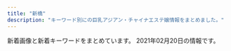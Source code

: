 ```yaml
---
title: "新橋"
description: "キーワード別にの巨乳アジアン・チャイナエステ嬢情報をまとめました。"
---
```


新着画像と新着キーワードをまとめています。
2021年02月20日の情報です。

<DmmAffiliateIns />
<KeywordTable
  shops={
    [
    {
        "img_links": [
            "http://kokoro-spa.info/img/ttl_news.png",
            "http://kokoro-spa.info/img/pickup.jpg",
            "http://kokoro-spa.info/img/qrcode.png",
            "http://kokoro-spa.info/img/shop/kanban.jpg",
            "http://kokoro-spa.info/img/slider/2.jpg",
            "http://kokoro-spa.info/img/shop/no-pic.jpg",
            "http://kokoro-spa.info/img/ttl_info.png"
        ],
        "keywords": {},
        "name": "\u672a\u6765",
        "url": "http://kokoro-spa.info/",
        "station": "JR\u65b0\u6a4b\u99c5\u70cf\u68ee\u53e3"
    },
    {
        "url": "http://romantic-est.com/",
        "img_links": [
            "http://romantic-est.com/images/sw_home.png",
            "http://romantic-est.com/images/con03.jpg",
            "http://romantic-est.com/images/sys02.jpg",
            "http://romantic-est.com/images/sw_tel.png",
            "http://romantic-est.com/images/sys01.jpg",
            "http://romantic-est.com/images/cg011.jpg",
            "http://romantic-est.com/images/cg041.jpg",
            "http://romantic-est.com/images/cg03.jpg",
            "http://romantic-est.com/images/req_03.jpg",
            "http://romantic-est.com/images/mainvisual_01_s.jpg",
            "http://romantic-est.com/images/head_interior.jpg",
            "http://romantic-est.com/images/cg04.jpg",
            "http://romantic-est.com/images/cg031.jpg",
            "http://romantic-est.com/images/mainvisual_02.jpg",
            "http://romantic-est.com/images/con02.jpg",
            "http://romantic-est.com/images/icon_new.png",
            "http://romantic-est.com/images/head_therapist.jpg",
            "http://romantic-est.com/images/cg05.jpg",
            "http://romantic-est.com/images/cg02.jpg",
            "http://romantic-est.com/images/cg01.jpg",
            "http://romantic-est.com/images/trigger.jpg",
            "http://romantic-est.com/images/con01.jpg",
            "http://romantic-est.com/images/cg06.jpg",
            "http://romantic-est.com/images/cg032.jpg",
            "http://romantic-est.com/images/mainvisual_01.jpg",
            "http://romantic-est.com/images/sys03.jpg",
            "http://romantic-est.com/images/mainvisual_02_s.jpg",
            "http://romantic-est.com/images/cg021.jpg"
        ],
        "keywords": {},
        "name": "\u30a2\u30ea\u30b9 Aroma \u65b0\u6a4b\u5e97",
        "station": "JR\u65b0\u6a4b\u99c5\u70cf\u68ee\u53e3"
    },
    {
        "name": "Oriental Spa",
        "station": "JR\u6d5c\u677e\u753a\u99c5\u5317\u53e3",
        "url": "https://hamamatsucho-mensesthe.com/",
        "keywords": {
            "D": 5,
            "C": 1,
            "E": 1,
            "F": 4
        },
        "img_links": [
            "https://hamamatsucho-mensesthe.com/staff/yuyu-s1.jpg",
            "https://hamamatsucho-mensesthe.com/images/footer-l.png",
            "https://hamamatsucho-mensesthe.com/staff/arisa-l1.jpg",
            "https://hamamatsucho-mensesthe.com/staff/nana-l1.jpg",
            "https://hamamatsucho-mensesthe.com/button/sche.png",
            "https://hamamatsucho-mensesthe.com/staff2/wp-content/uploads/2020/01/ai01.png",
            "https://hamamatsucho-mensesthe.com/2017/10/08/ruru-s1.jpg",
            "https://hamamatsucho-mensesthe.com/staff2/wp-content/uploads/2019/12/nanami02-2.png",
            "https://hamamatsucho-mensesthe.com/miyuki01.png",
            "https://hamamatsucho-mensesthe.com/staff2/wp-content/uploads/2019/12/yuki22-1.png",
            "https://hamamatsucho-mensesthe.com/room/esthe3.jpg",
            "https://hamamatsucho-mensesthe.com/icon/twitter.png",
            "https://hamamatsucho-mensesthe.com/button/home.png",
            "https://hamamatsucho-mensesthe.com/images/flower.png",
            "https://hamamatsucho-mensesthe.com/staff2/wp-content/uploads/2020/02/yaya02.png",
            "https://hamamatsucho-mensesthe.com/staff/koko-l1.jpg",
            "https://hamamatsucho-mensesthe.com/2018/12/21/yuyu-s1.jpg",
            "https://hamamatsucho-mensesthe.com/menu/sche.png",
            "https://hamamatsucho-mensesthe.com/kumi2.jpg",
            "https://hamamatsucho-mensesthe.com/2018/11/23/arisa-s1.jpg",
            "https://hamamatsucho-mensesthe.com/staff/yoko-l1.jpg",
            "https://hamamatsucho-mensesthe.com/staff/koko-s1.jpg",
            "https://hamamatsucho-mensesthe.com/images/clear.png",
            "https://hamamatsucho-mensesthe.com/menu/friend.png",
            "https://hamamatsucho-mensesthe.com/staff/arisa-s1.jpg",
            "https://hamamatsucho-mensesthe.com/kumi1.jpg",
            "https://hamamatsucho-mensesthe.com/staff2/wp-content/uploads/2019/12/haru-1.png",
            "https://hamamatsucho-mensesthe.com/staff2/wp-content/uploads/2019/12/nana2-1.png",
            "https://hamamatsucho-mensesthe.com/staff/yoko-s1.jpg",
            "https://hamamatsucho-mensesthe.com/2018/06/08/hana-s2.jpg",
            "https://hamamatsucho-mensesthe.com/room/3.jpg",
            "https://hamamatsucho-mensesthe.com/2018/06/12/yoko-s1.jpg",
            "https://hamamatsucho-mensesthe.com/staff2/wp-content/uploads/2021/01/maki05.png",
            "https://hamamatsucho-mensesthe.com/images/main-sp.jpg",
            "https://hamamatsucho-mensesthe.com/staff2/wp-content/uploads/2020/11/siruet.png",
            "https://hamamatsucho-mensesthe.com/2018/03/02/anna-s1.jpg",
            "https://hamamatsucho-mensesthe.com/icon/google_plus.png",
            "https://hamamatsucho-mensesthe.com/images/footer-r.png",
            "https://hamamatsucho-mensesthe.com/room/4.jpg",
            "https://hamamatsucho-mensesthe.com/room/esthe2.jpg",
            "https://hamamatsucho-mensesthe.com/icon/line.png",
            "https://hamamatsucho-mensesthe.com/button/staff.png",
            "https://hamamatsucho-mensesthe.com/staff/yuyu-l1.jpg",
            "https://hamamatsucho-mensesthe.com/images/main1.jpg",
            "https://hamamatsucho-mensesthe.com/menu/info.png",
            "https://hamamatsucho-mensesthe.com/staff2/wp-content/uploads/2020/11/yuyu03.png",
            "https://hamamatsucho-mensesthe.com/room/esthe1.jpg",
            "https://hamamatsucho-mensesthe.com/2018/12/21/koko-s1.jpg",
            "https://hamamatsucho-mensesthe.com/images/header3.png",
            "https://hamamatsucho-mensesthe.com/room/2.jpg",
            "https://hamamatsucho-mensesthe.com/icon/facebook.png",
            "https://hamamatsucho-mensesthe.com/menu/gallery.png",
            "https://hamamatsucho-mensesthe.com/staff/nana-s1.jpg",
            "https://hamamatsucho-mensesthe.com/room/1.jpg",
            "https://hamamatsucho-mensesthe.com/staff2/wp-content/uploads/2020/11/momo02.png",
            "https://hamamatsucho-mensesthe.com/menu/home.png"
        ]
    },
    {
        "keywords": {},
        "url": "http://heal-arm.com/",
        "name": "\u862d \u990a\u8eab\u9928",
        "station": "JR\u65b0\u6a4b\u99c5\u65e5\u6bd4\u8c37\u53e3",
        "img_links": [
            "http://heal-arm.com/media/sites/6/2021/01/5569E868-7ACE-4BF2-9F7C-D9B6DD8BCB4A.jpeg",
            "http://heal-arm.com/media/sites/6/2021/01/5569E868-7ACE-4BF2-9F7C-D9B6DD8BCB4A-225x300.jpeg",
            "http://heal-arm.com/media/sites/6/2020/12/1.jpg",
            "http://heal-arm.com/media/sites/6/2020/05/1-1.jpg",
            "http://heal-arm.com/media/sites/6/2020/05/2.jpg",
            "http://heal-arm.com/media/sites/6/2020/05/favicon.png",
            "http://heal-arm.com/media/sites/6/2020/05/2-1.jpg",
            "http://heal-arm.com/media/sites/6/2020/05/4.jpg",
            "http://heal-arm.com/media/sites/6/elementor/thumbs/favicon-p04pr4k6jngsiakzwccm2bkknysbm22i953lrof2dk.png",
            "http://heal-arm.com/media/sites/6/2020/05/3.jpg",
            "http://heal-arm.com/media/sites/6/2020/05/3-1.jpg",
            "http://heal-arm.com/media/sites/6/2020/05/1.jpg"
        ]
    },
    {
        "name": "Aroma Coco8",
        "img_links": [
            "https://aroma-queen.work/images/st/st_bibi_1.jpg",
            "https://aroma-queen.work/images/st/st_jerry.jpg",
            "https://aroma-queen.work/images/st/st_rei_2.jpg",
            "https://aroma-queen.work/images/st/st_20.jpg",
            "https://aroma-queen.work/images/st/st_gei.jpg",
            "https://aroma-queen.work/images/st/st_jasmine_1.jpg",
            "https://aroma-queen.work/images/st/st_14_1.jpg",
            "https://aroma-queen.work/images/st/st_koko.jpg",
            "https://aroma-queen.work/images/st/st_joy.jpg",
            "https://aroma-queen.work/images/st/st_lucy_3.jpg",
            "https://aroma-queen.work/images/st/st_four1.jpg",
            "https://aroma-queen.work/images/st/st_10_2.jpg",
            "https://aroma-queen.work/images/st/st_18.jpg",
            "https://aroma-queen.work/images/st/st_pink_2.jpg",
            "https://aroma-queen.work/images/st/st_huxa.jpg",
            "https://aroma-queen.work/images/st/st_10_1.jpg",
            "https://aroma-queen.work/images/st/st_aigo.jpg",
            "https://aroma-queen.work/images/st/st_coco_2.jpg",
            "https://aroma-queen.work/images/st/st_5_1.jpg",
            "https://aroma-queen.work/images/st/st_cindy.jpg",
            "https://aroma-queen.work/images/st/st_risa_1.jpg",
            "https://aroma-queen.work/images/st/st_min_2.jpg",
            "https://aroma-queen.work/images/st/st_nuna.jpg",
            "https://aroma-queen.work/images/st/st_ai_2.jpg",
            "https://aroma-queen.work/images/st/st_chiba_2.jpg",
            "https://aroma-queen.work/images/st/st_aya.jpg",
            "https://aroma-queen.work/images/st/st_bibi.jpg",
            "https://aroma-queen.work/images/st/st_dan_2.jpg",
            "https://aroma-queen.work/images/st/st_cake_1.jpg",
            "https://aroma-queen.work/images/st/st_koko_1.jpg",
            "https://aroma-queen.work/images/st/st_mirror_3.jpg",
            "https://aroma-queen.work/images/st/st_get_1.jpg",
            "https://aroma-queen.work/images/st/st_emi_2.jpg",
            "https://aroma-queen.work/images/st/st_chiba_4.jpg",
            "https://aroma-queen.work/images/st/st_honey_1.jpg",
            "https://aroma-queen.work/images/st/st_emi_1.jpg",
            "https://aroma-queen.work/images/st/st_yuri.jpg",
            "https://aroma-queen.work/images/st/st_nuna3.jpg",
            "https://aroma-queen.work/images/top2.png",
            "https://aroma-queen.work/images/st/st_13.jpg",
            "https://aroma-queen.work/images/st/st_nina_3.jpg",
            "https://aroma-queen.work/images/st/st_17.jpg",
            "https://aroma-queen.work/images/st/st_sofea_2.jpg",
            "https://aroma-queen.work/images/st/st_nan.jpg",
            "https://aroma-queen.work/images/top_campaign_spring.jpg",
            "https://aroma-queen.work/images/st/st_kaori_1.jpg",
            "https://aroma-queen.work/images/st/st_sayuri_1.jpg",
            "https://aroma-queen.work/images/st/st_aiko_1.jpg",
            "https://aroma-queen.work/images/st/st_chiba_1.jpg",
            "https://aroma-queen.work/images/st/st_nana_1.jpg",
            "https://aroma-queen.work/images/st/st_jj_1.jpg",
            "https://aroma-queen.work/images/st/st_dan_1.jpg",
            "https://aroma-queen.work/images/st/st_sayuri_3.jpg",
            "https://aroma-queen.work/images/st/st_kou2.jpg",
            "https://aroma-queen.work/images/st/st_ai1.jpg",
            "https://aroma-queen.work/images/st/st_mimi_1.jpg",
            "https://aroma-queen.work/images/st/st_hana_1.jpg",
            "https://aroma-queen.work/images/st/st_rei_3.jpg",
            "https://aroma-queen.work/images/st/st_risa_2.jpg",
            "https://aroma-queen.work/images/st/st_5_3.jpg",
            "https://aroma-queen.work/images/top_campaign_dec.jpg",
            "https://aroma-queen.work/images/st/st_5_2.jpg",
            "https://aroma-queen.work/images/st/st_saya_0.jpg",
            "https://aroma-queen.work/images/st/st_hana_2.jpg",
            "https://aroma-queen.work/images/st/st_16_1.jpg",
            "https://aroma-queen.work/images/st/st_ryuu_2.jpg",
            "https://aroma-queen.work/images/st/st_25.jpg",
            "https://aroma-queen.work/images/st/st_hara.jpg",
            "https://aroma-queen.work/images/st/st_mayumi_1.jpg",
            "https://aroma-queen.work/images/st/st_joy_3.jpg",
            "https://aroma-queen.work/images/st/st_ai_1.jpg",
            "https://aroma-queen.work/images/st/st_hara3.jpg",
            "https://aroma-queen.work/images/st/st_emi.jpg",
            "https://aroma-queen.work/images/st/st_mayumi_2.jpg",
            "https://aroma-queen.work/images/st/st_ami_2.jpg",
            "https://aroma-queen.work/images/st/st_kou1.jpg",
            "https://aroma-queen.work/images/st/st_jenny.jpg",
            "https://aroma-queen.work/images/st/st_kiki_1.jpg",
            "https://aroma-queen.work/images/st/st_get_3.jpg",
            "https://aroma-queen.work/images/st/st_ou_1.jpg",
            "https://aroma-queen.work/images/st/st_saya_1.jpg",
            "https://aroma-queen.work/images/st/st_shizuka_1.jpg",
            "https://aroma-queen.work/images/st/st_22.jpg",
            "https://aroma-queen.work/images/st/st_rinda_2.jpg",
            "https://aroma-queen.work/images/st/st_yuri_3.jpg",
            "https://aroma-queen.work/images/st/st_nami_1.jpg",
            "https://aroma-queen.work/images/st/st_pink_1.jpg",
            "https://aroma-queen.work/images/st/st_ou_3.jpg",
            "https://aroma-queen.work/images/st/st_angel_3.jpg",
            "https://aroma-queen.work/images/st/st_anan.jpg",
            "https://aroma-queen.work/images/st/st_17_2.jpg",
            "https://aroma-queen.work/images/st/st_20_1.jpg",
            "https://aroma-queen.work/images/st/st_.jpg",
            "https://aroma-queen.work/images/st/st_mai_1.jpg",
            "https://aroma-queen.work/images/st/st_pink_3.jpg",
            "https://aroma-queen.work/images/st/st_pink_4.jpg",
            "https://aroma-queen.work/images/st/st_eri.jpg",
            "https://aroma-queen.work/images/st/st_aya_1.jpg",
            "https://aroma-queen.work/images/st/st_21.jpg",
            "https://aroma-queen.work/images/st/st_yuri_2.jpg",
            "https://aroma-queen.work/images/st/st_rinda_6.jpg",
            "https://aroma-queen.work/images/st/st_aiko_2.jpg",
            "https://aroma-queen.work/images/st/st_min_4.jpg",
            "https://aroma-queen.work/images/st/st_7_1.jpg",
            "https://aroma-queen.work/images/st/st_bibi_2.jpg",
            "https://aroma-queen.work/images/top.png",
            "https://aroma-queen.work/images/st/st_joy_1.jpg",
            "https://aroma-queen.work/images/st/st_coco_1.jpg",
            "https://aroma-queen.work/images/st/st_rena_2.jpg",
            "https://aroma-queen.work/images/week_campaign.jpg",
            "https://aroma-queen.work/images/st/st_kaori_2.jpg",
            "https://aroma-queen.work/images/st/st_angel_2.jpg",
            "https://aroma-queen.work/images/st/st_mirror_2.jpg",
            "https://aroma-queen.work/images/st/st_17_1.jpg",
            "https://aroma-queen.work/images/st/st_rinda_1.jpg",
            "https://aroma-queen.work/images/st/st_rei.jpg",
            "https://aroma-queen.work/images/st/st_minto_1.jpg",
            "https://aroma-queen.work/images/st/st_ai.jpg",
            "https://aroma-queen.work/images/st/st_yuri_4.jpg",
            "https://aroma-queen.work/images/st/st_sakura_1.jpg",
            "https://aroma-queen.work/images/st/st_maya_1.jpg",
            "https://aroma-queen.work/images/st/st_yuyu.jpg",
            "https://aroma-queen.work/images/st/st_rei_1.jpg",
            "https://aroma-queen.work/images/st/st_sasa_3.jpg",
            "https://aroma-queen.work/images/st/st_kei.jpg",
            "https://aroma-queen.work/images/st/st_sayuri_2.jpg",
            "https://aroma-queen.work/images/st/st_nori.jpg",
            "https://aroma-queen.work/images/st/st_kiki2.jpg",
            "https://aroma-queen.work/images/st/st_koy_2.jpg",
            "https://aroma-queen.work/images/st/st_party_2.jpg",
            "https://aroma-queen.work/images/st/st_joy_2.jpg",
            "https://aroma-queen.work/images/st/st_19.jpg"
        ],
        "station": "JR\u65b0\u6a4b\u99c5\u70cf\u68ee\u53e3",
        "keywords": {
            "E": 7,
            "F": 1,
            "\u4e73": 2,
            "D": 8,
            "G": 1,
            "\u80f8": 2,
            "\u30bb\u30af\u30b7\u30fc": 1
        },
        "url": "https://aroma-queen.work/"
    },
    {
        "name": "Tami",
        "station": "JR\u7530\u753a\u99c5\u4e09\u7530\u53e3",
        "url": "http://body-heal.net/",
        "img_links": [
            "http://body-heal.net/images/access/04.jpg",
            "http://body-heal.net/uploadfiles/images/campaignBodyHealNet.jpg",
            "http://body-heal.net/images/store/04.jpg",
            "http://body-heal.net/images/access/01.jpg",
            "http://body-heal.net/staffPhoto/b20180926231950.jpg",
            "http://body-heal.net/images/store/06.jpg",
            "http://body-heal.net/images/show.jpg",
            "http://body-heal.net/staffPhoto/b20180721035111.jpg",
            "http://body-heal.net/images/access/05.jpg",
            "http://body-heal.net/images/access/03.jpg",
            "http://body-heal.net/images/store/05.jpg",
            "http://body-heal.net/images/store/01.jpg",
            "http://body-heal.net/staffPhoto/b20190218130854.jpg",
            "http://body-heal.net/js/sliderLine/slide_prev.png",
            "http://body-heal.net/staffPhoto/b20190117105438.jpg",
            "http://body-heal.net/staffPhoto/b20190608220420.jpg",
            "http://body-heal.net/staffPhoto/b20190120201033.jpg",
            "http://body-heal.net/js/sliderLine/slide_next.png",
            "http://body-heal.net/images/access/02.jpg",
            "http://body-heal.net/staffPhoto/b20190608222039.jpg"
        ],
        "keywords": {
            "88": 10,
            "84": 4,
            "85": 4,
            "87": 6,
            "E": 6
        }
    },
    {
        "station": "JR\u6d5c\u677e\u753a\u99c5\u5317\u53e3",
        "name": "SERA",
        "url": "https://hamamatsucho-mensesthe.net/",
        "img_links": [
            "https://hamamatsucho-mensesthe.net/icon/line.png",
            "https://hamamatsucho-mensesthe.net/link/mens-esthe.png",
            "https://hamamatsucho-mensesthe.net/wp/images/mensesthe.jpg",
            "https://hamamatsucho-mensesthe.net/staff/top/mitsuki-s1.jpg",
            "https://hamamatsucho-mensesthe.net/wp/wp-content/uploads/2020/09/rin.jpg",
            "https://hamamatsucho-mensesthe.net/wp/images/clear.png",
            "https://hamamatsucho-mensesthe.net/wp/icon/google_plus.png",
            "https://hamamatsucho-mensesthe.net/wp/icon/twitter.png",
            "https://hamamatsucho-mensesthe.net/staff/top/ayaka-s1.jpg",
            "https://hamamatsucho-mensesthe.net/wp/wp-content/uploads/2021/01/yuna.jpg",
            "https://hamamatsucho-mensesthe.net/icon/google_plus.png",
            "https://hamamatsucho-mensesthe.net/wp/wp-content/uploads/2020/08/ayaka.jpg",
            "https://hamamatsucho-mensesthe.net/room/room-l6.jpg",
            "https://hamamatsucho-mensesthe.net/wp/wp-content/uploads/2020/10/aki-150x150.jpg",
            "https://hamamatsucho-mensesthe.net/staff/top/yuna-s1.jpg",
            "https://hamamatsucho-mensesthe.net/wp/wp-content/uploads/2019/05/rin-150x150.jpg",
            "https://hamamatsucho-mensesthe.net/wp/images/top1.jpg",
            "https://hamamatsucho-mensesthe.net/icon/facebook.png",
            "https://hamamatsucho-mensesthe.net/images/clear.png",
            "https://hamamatsucho-mensesthe.net/room/room-l1.jpg",
            "https://hamamatsucho-mensesthe.net/room/room-l5.jpg",
            "https://hamamatsucho-mensesthe.net/wp/wp-content/uploads/2020/01/nao.jpg",
            "https://hamamatsucho-mensesthe.net/wp/wp-content/uploads/2019/07/587590BB-96D0-4887-BE26-3B1413FF7283-150x150.jpeg",
            "https://hamamatsucho-mensesthe.net/wp/images/top2.jpg",
            "https://hamamatsucho-mensesthe.net/images/footer-r.png",
            "https://hamamatsucho-mensesthe.net/images/footer-l.png",
            "https://hamamatsucho-mensesthe.net/staff/top/aki-s1.jpg",
            "https://hamamatsucho-mensesthe.net/room/room-l2.jpg",
            "https://hamamatsucho-mensesthe.net/staff/top/nao-s1.jpg",
            "https://hamamatsucho-mensesthe.net/wp/icon/line.png",
            "https://hamamatsucho-mensesthe.net/wp/wp-content/uploads/2020/01/misaki-l2.jpg",
            "https://hamamatsucho-mensesthe.net/wp/icon/facebook.png",
            "https://hamamatsucho-mensesthe.net/images/flower.png",
            "https://hamamatsucho-mensesthe.net/room/room-l3.jpg",
            "https://hamamatsucho-mensesthe.net/staff/top/rin-s1.jpg",
            "https://hamamatsucho-mensesthe.net/wp/wp-content/uploads/2020/02/stand-by.jpg",
            "https://hamamatsucho-mensesthe.net/wp/wp-content/uploads/2020/01/emi-l1.jpg",
            "https://hamamatsucho-mensesthe.net/staff/top/miyu-s1.jpg",
            "https://hamamatsucho-mensesthe.net/room/room-l4.jpg",
            "https://hamamatsucho-mensesthe.net/icon/twitter.png",
            "https://hamamatsucho-mensesthe.net/staff/top/emi-s1.jpg",
            "https://hamamatsucho-mensesthe.net/wp/wp-content/uploads/2020/11/urara.jpg",
            "https://hamamatsucho-mensesthe.net/wp/wp-content/uploads/2020/02/1714CAA8-3D57-4009-AB72-F5A8E6B60310.jpeg",
            "https://hamamatsucho-mensesthe.net/wp/wp-content/uploads/2019/07/0677E994-1DBF-4E0E-AB70-7CA5C034B140-150x150.jpeg",
            "https://hamamatsucho-mensesthe.net/wp/images/top3.jpg",
            "https://hamamatsucho-mensesthe.net/wp/wp-content/uploads/2019/10/eri-150x150.jpg",
            "https://hamamatsucho-mensesthe.net/wp/wp-content/uploads/2020/01/mitsuki.jpg"
        ],
        "keywords": {
            "D": 20,
            "E": 8,
            "C": 8
        }
    },
    {
        "url": "http://www.k-harunoie.info/",
        "station": "JR\u7530\u753a\u99c5\u6771\u53e3",
        "name": "\u6625\u306e\u5bb6",
        "keywords": {},
        "img_links": [
            "http://www.k-harunoie.info/imge/service2.jpg",
            "http://www.k-harunoie.info/imge/staff_t.jpg",
            "http://www.k-harunoie.info/imge/sys.png",
            "http://www.k-harunoie.info/imge/p-1.jpg",
            "http://www.k-harunoie.info/imge/p-4.jpg",
            "http://www.k-harunoie.info/imge/interior_t.jpg",
            "http://www.k-harunoie.info/imge/service3.jpg",
            "http://www.k-harunoie.info/imge/s0.png",
            "http://www.k-harunoie.info/imge/tel.png",
            "http://www.k-harunoie.info/imge/service1.jpg",
            "http://www.k-harunoie.info/imge/botton.jpg",
            "http://www.k-harunoie.info/imge/int2.png",
            "http://www.k-harunoie.info/imge/p-5.jpg",
            "http://www.k-harunoie.info/imge/p-2.jpg",
            "http://www.k-harunoie.info/imge/s1.png",
            "http://www.k-harunoie.info/imge/ta.png"
        ]
    },
    {
        "img_links": [
            "https://hamamatsucho-esthe.work/room/3-l.jpg",
            "https://hamamatsucho-esthe.work/images/flower.png",
            "https://hamamatsucho-esthe.work/2019/01/14/emi-s1.jpg",
            "https://hamamatsucho-esthe.work/staff/sora-s1.jpg",
            "https://hamamatsucho-esthe.work/room/4-s.jpg",
            "https://hamamatsucho-esthe.work/room/1-s.jpg",
            "https://hamamatsucho-esthe.work/2019/05/25/koko-s1.jpg",
            "https://hamamatsucho-esthe.work/2018/12/26/sayaka-s1.jpg",
            "https://hamamatsucho-esthe.work/2020/07/30/maki-s1.jpg",
            "https://hamamatsucho-esthe.work/room/2-s.jpg",
            "https://hamamatsucho-esthe.work/room/3-s.jpg",
            "https://hamamatsucho-esthe.work/2018/09/10/misa-s1.jpg",
            "https://hamamatsucho-esthe.work/images/main-sp.jpg",
            "https://hamamatsucho-esthe.work/2019/06/14/riri-s1.jpg",
            "https://hamamatsucho-esthe.work/staff/riko-s1.jpg",
            "https://hamamatsucho-esthe.work/staff/momo-l1.jpg",
            "https://hamamatsucho-esthe.work/room/esthe1.jpg",
            "https://hamamatsucho-esthe.work/room/2-l.jpg",
            "https://hamamatsucho-esthe.work/icon/facebook.png",
            "https://hamamatsucho-esthe.work/room/4-l.jpg",
            "https://hamamatsucho-esthe.work/images/qrcode.png",
            "https://hamamatsucho-esthe.work/room/esthe2.jpg",
            "https://hamamatsucho-esthe.work/2019/05/25/riko-s1.jpg",
            "https://hamamatsucho-esthe.work/icon/twitter.png",
            "https://hamamatsucho-esthe.work/room/esthe3.jpg",
            "https://hamamatsucho-esthe.work/menu/friend.png",
            "https://hamamatsucho-esthe.work/staff/yuki-l1.jpg",
            "https://hamamatsucho-esthe.work/staff/nanami-s1.jpg",
            "https://hamamatsucho-esthe.work/images/main1.jpg",
            "https://hamamatsucho-esthe.work/staff/nanami-l1.jpg",
            "https://hamamatsucho-esthe.work/menu/home.png",
            "https://hamamatsucho-esthe.work/staff/momo-s1.jpg",
            "https://hamamatsucho-esthe.work/images/footer-r.png",
            "https://hamamatsucho-esthe.work/2019/11/05/nanami-s1.jpg",
            "https://hamamatsucho-esthe.work/staff/maki-l1.jpg",
            "https://hamamatsucho-esthe.work/staff/maki-s1.jpg",
            "https://hamamatsucho-esthe.work/staff/sora-l1.jpg",
            "https://hamamatsucho-esthe.work/images/clear.png",
            "https://hamamatsucho-esthe.work/icon/google_plus.png",
            "https://hamamatsucho-esthe.work/room/1-l.jpg",
            "https://hamamatsucho-esthe.work/menu/blog.png",
            "https://hamamatsucho-esthe.work/2018/09/10/sora-s1.jpg",
            "https://hamamatsucho-esthe.work/button/blog.png",
            "https://hamamatsucho-esthe.work/staff/yuki-s1.jpg",
            "https://hamamatsucho-esthe.work/button/home.png",
            "https://hamamatsucho-esthe.work/2018/11/09/kana-s1.jpg",
            "https://hamamatsucho-esthe.work/images/footer-l.png",
            "https://hamamatsucho-esthe.work/2020/01/05/yuki-s1.jpg",
            "https://hamamatsucho-esthe.work/menu/info.png",
            "https://hamamatsucho-esthe.work/2020/11/06/momo-s1.jpg",
            "https://hamamatsucho-esthe.work/button/staff.png",
            "https://hamamatsucho-esthe.work/icon/line.png",
            "https://hamamatsucho-esthe.work/menu/gallery.png"
        ],
        "url": "https://hamamatsucho-esthe.work/",
        "keywords": {
            "E": 5,
            "F": 10,
            "C": 10
        },
        "station": "JR\u6d5c\u677e\u753a\u99c5\u5317\u53e3",
        "name": "Artemis"
    },
    {
        "name": "\u6c34\u7121\u6708\uff5e\u307f\u306a\u3065\u304d\uff5e",
        "keywords": {
            "85": 4,
            "86": 4,
            "87": 4,
            "83": 4,
            "90": 4
        },
        "img_links": [
            "https://minazuki-tokyo.com/wp-content/uploads/2021/02/t03.png",
            "https://minazuki-tokyo.com/wp-content/uploads/2021/02/t02.png",
            "https://minazuki-tokyo.com/wp-content/uploads/2021/02/cam.png",
            "https://minazuki-tokyo.com/wp-content/uploads/2020/11/photo01.png",
            "https://minazuki-tokyo.com/wp-content/uploads/2021/02/t08.png",
            "https://minazuki-tokyo.com/wp-content/uploads/2021/02/yuyu2.jpg",
            "https://minazuki-tokyo.com/wp-content/uploads/2021/02/yumi.png",
            "https://minazuki-tokyo.com/wp-content/uploads/2021/02/sm01.png",
            "https://minazuki-tokyo.com/wp-content/uploads/2021/02/yuyu.png",
            "https://minazuki-tokyo.com/wp-content/uploads/2021/02/add2-22.11.56.png",
            "https://minazuki-tokyo.com/wp-content/uploads/2021/02/t06.png",
            "https://minazuki-tokyo.com/wp-content/uploads/2021/02/ayu.png",
            "https://minazuki-tokyo.com/wp-content/uploads/2021/02/t07.png",
            "https://minazuki-tokyo.com/wp-content/uploads/2021/02/ayu.jpg",
            "https://minazuki-tokyo.com/wp-content/uploads/2021/02/2-09.png",
            "https://minazuki-tokyo.com/wp-content/uploads/2021/02/sm02.png",
            "https://minazuki-tokyo.com/wp-content/uploads/2021/02/koyuri.png",
            "https://minazuki-tokyo.com/wp-content/uploads/2021/02/top1.png",
            "https://minazuki-tokyo.com/wp-content/uploads/2020/11/photo02.png",
            "https://minazuki-tokyo.com/wp-content/uploads/2020/11/photo04.png",
            "https://minazuki-tokyo.com/wp-content/uploads/2021/02/sm04.png",
            "https://minazuki-tokyo.com/wp-content/uploads/2021/02/koyuri-1.jpg",
            "https://minazuki-tokyo.com/wp-content/uploads/2021/02/t05.png",
            "https://minazuki-tokyo.com/wp-content/uploads/2021/02/top2.png",
            "https://minazuki-tokyo.com/wp-content/uploads/2020/11/photo05.png",
            "https://minazuki-tokyo.com/wp-content/uploads/2021/02/haru.jpg",
            "https://minazuki-tokyo.com/wp-content/uploads/2021/02/t01.png",
            "https://minazuki-tokyo.com/wp-content/uploads/2021/02/price.png",
            "https://minazuki-tokyo.com/wp-content/uploads/2021/02/sm03.png",
            "https://minazuki-tokyo.com/wp-content/uploads/2021/02/t04.png",
            "https://minazuki-tokyo.com/wp-content/uploads/2021/02/haru.png",
            "https://minazuki-tokyo.com/wp-content/uploads/2021/02/yumi.jpg",
            "https://minazuki-tokyo.com/wp-content/uploads/2020/11/photo03.png"
        ],
        "station": "JR\u6d5c\u677e\u753a\u99c5\u5357\u53e3",
        "url": "https://minazuki-tokyo.com/"
    },
    {
        "url": "http://shiawase.mssg.jp/",
        "name": "\u3057\u3042\u308f\u305b\uff5eSHIAWASE\uff5e",
        "station": "JR\u7530\u753a\u99c5\u897f\u53e3",
        "img_links": [
            "http://shiawase.mssg.jp/images/staff_image/staff_d04.jpg",
            "http://shiawase.mssg.jp/images/staff_one/staff_one_05.jpg",
            "http://shiawase.mssg.jp/images/staff/sta_0z9.jpg",
            "http://shiawase.mssg.jp/images/staff_image/staff_d01b.jpg",
            "http://shiawase.mssg.jp/images/staff/sta_0z12.jpg",
            "http://shiawase.mssg.jp/images/staff/sta_03.jpg",
            "http://shiawase.mssg.jp/images/staff/sta_08.jpg",
            "http://shiawase.mssg.jp/images/home/index_03.jpg",
            "http://shiawase.mssg.jp/images/system/syatem_303.jpg",
            "http://shiawase.mssg.jp/images/staff_image/staff_d01a.jpg",
            "http://shiawase.mssg.jp/images/staff/sta_010.jpg",
            "http://shiawase.mssg.jp/images/staff/sta_04.jpg",
            "http://shiawase.mssg.jp/images/home/index_qup.jpg",
            "http://shiawase.mssg.jp/images/staff_image/staff_d02.jpg",
            "http://shiawase.mssg.jp/images/top/top_05.jpg",
            "http://shiawase.mssg.jp/images/home/index_tel.jpg",
            "http://shiawase.mssg.jp/images/staff_one/staff_one_04.jpg",
            "http://shiawase.mssg.jp/images/staff/sta_01.jpg",
            "http://shiawase.mssg.jp/images/home/index_page_top.jpg",
            "http://shiawase.mssg.jp/images/gallery/gallery_101.jpg",
            "http://shiawase.mssg.jp/images/staff/sta_0z8.jpg",
            "http://shiawase.mssg.jp/images/staff_image/staff_d02b.jpg",
            "http://shiawase.mssg.jp/images/gallery/gallery_104.jpg",
            "http://shiawase.mssg.jp/images/gallery/gallery_102.jpg",
            "http://shiawase.mssg.jp/images/gallery/gallery_01.jpg",
            "http://shiawase.mssg.jp/images/staff/sta_0z2.jpg",
            "http://shiawase.mssg.jp/images/top/top_08.png",
            "http://shiawase.mssg.jp/images/top/top_02.jpg",
            "http://shiawase.mssg.jp/images/staff/sta_023.jpg",
            "http://shiawase.mssg.jp/images/staff_one/staff_one_03.jpg",
            "http://shiawase.mssg.jp/images/staff_one/staff_one_07.png",
            "http://shiawase.mssg.jp/images/staff_one/staff_one_top.jpg",
            "http://shiawase.mssg.jp/images/gallery/gallery_402.jpg",
            "http://shiawase.mssg.jp/images/home/top_qp.jpg",
            "http://shiawase.mssg.jp/images/system/syatem_301.jpg",
            "http://shiawase.mssg.jp/images/staff_image/staff_d06.jpg",
            "http://shiawase.mssg.jp/images/staff/sta_021.jpg",
            "http://shiawase.mssg.jp/images/top/top_04.jpg",
            "http://shiawase.mssg.jp/images/top/top_06.jpg",
            "http://shiawase.mssg.jp/images/top/top_01.jpg",
            "http://shiawase.mssg.jp/images/system/syatem_302.jpg",
            "http://shiawase.mssg.jp/images/staff/sta_0z4.jpg",
            "http://shiawase.mssg.jp/images/gallery/gallery_404.jpg",
            "http://shiawase.mssg.jp/images/staff_image/staff_d05b.jpg",
            "http://shiawase.mssg.jp/images/staff_image/staff_d04c.jpg",
            "http://shiawase.mssg.jp/images/staff_one/staff_one_01.jpg",
            "http://shiawase.mssg.jp/images/gallery/gallery_403.jpg",
            "http://shiawase.mssg.jp/images/staff_image/staff_d07.jpg",
            "http://shiawase.mssg.jp/images/staff_image/staff_d04b.jpg",
            "http://shiawase.mssg.jp/images/staff_one/staff_one_08.png",
            "http://shiawase.mssg.jp/images/gallery/gallery_401.jpg",
            "http://shiawase.mssg.jp/images/staff_image/staff_d03.jpg",
            "http://shiawase.mssg.jp/images/top/top_03.jpg",
            "http://shiawase.mssg.jp/images/gallery/gallery_103.jpg",
            "http://shiawase.mssg.jp/images/home/index_04.jpg",
            "http://shiawase.mssg.jp/images/home/QR.png",
            "http://shiawase.mssg.jp/images/gallery/gallery_top.jpg",
            "http://shiawase.mssg.jp/images/staff/staff_top.jpg",
            "http://shiawase.mssg.jp/images/staff_image/staff_d05a.jpg",
            "http://shiawase.mssg.jp/images/staff_one/staff_one_02.jpg"
        ],
        "keywords": {}
    },
    {
        "keywords": {
            "C": 15
        },
        "url": "http://tamachi-en.link/",
        "img_links": [
            "http://tamachi-en.link/images/mobile.png",
            "http://tamachi-en.link/images/new1.jpg",
            "http://tamachi-en.link/images/g5.jpg",
            "http://tamachi-en.link/images/g2.jpg",
            "http://tamachi-en.link/images/g0.jpg",
            "http://tamachi-en.link/images/g8.jpg",
            "http://tamachi-en.link/images/g6.jpg",
            "http://tamachi-en.link/images/g1.jpg",
            "http://tamachi-en.link/images/g4.jpg",
            "http://tamachi-en.link/images/g3.jpg",
            "http://tamachi-en.link/images/zi_link.png",
            "http://tamachi-en.link/images/top.jpg",
            "http://tamachi-en.link/images/zi_staff.png"
        ],
        "name": "\u7e01",
        "station": "JR\u7530\u753a\u99c5\u6771\u53e3"
    },
    {
        "url": "http://yukizhouse00.web.fc2.com/",
        "station": "JR\u6d5c\u677e\u753a\u99c5\u5357\u53e3",
        "img_links": [
            "http://yukizhouse00.web.fc2.com/images/slider/slid1.jpg",
            "http://yukizhouse00.web.fc2.com/images/portfolio/work-3.jpg",
            "http://yukizhouse00.web.fc2.com/images/portfolio/work-4.jpg",
            "http://yukizhouse00.web.fc2.com/images/slider/slid2.jpg",
            "http://yukizhouse00.web.fc2.com/images/portfolio/work-5.jpg",
            "http://yukizhouse00.web.fc2.com/images/portfolio/work-2.jpg",
            "http://yukizhouse00.web.fc2.com/images/portfolio/work-1.jpg",
            "http://yukizhouse00.web.fc2.com/images/portfolio/work-6.jpg"
        ],
        "name": "Yuki\u2019s House",
        "keywords": {}
    },
    {
        "keywords": {},
        "url": "http://www.es-tokyo.link",
        "img_links": [
            "http://www.es-tokyo.link/images/20.jpg",
            "http://www.es-tokyo.link/images/5.jpg",
            "http://www.es-tokyo.link/img/emili1.jpg",
            "http://www.es-tokyo.link/img/momoko1.jpg",
            "http://www.es-tokyo.link/img/erin2.jpg",
            "http://www.es-tokyo.link/images/int2.jpg",
            "http://www.es-tokyo.link/images/mobile.jpg",
            "http://www.es-tokyo.link/img/minami1.jpg",
            "http://www.es-tokyo.link/images/int1.jpg",
            "http://www.es-tokyo.link/images/25.jpg",
            "http://www.es-tokyo.link/images/b1.jpg",
            "http://www.es-tokyo.link/img/naomi1.jpg",
            "http://www.es-tokyo.link/images/interior_t.jpg",
            "http://www.es-tokyo.link/images/staff_t.jpg",
            "http://www.es-tokyo.link/images/head.jpg",
            "http://www.es-tokyo.link/img/izumi1.jpg",
            "http://www.es-tokyo.link/images/s1.png",
            "http://www.es-tokyo.link/img/suzu1.jpg",
            "http://www.es-tokyo.link/images/newface.jpg",
            "http://www.es-tokyo.link/img/rin1.jpg",
            "http://www.es-tokyo.link/images/sys1.jpg",
            "http://www.es-tokyo.link/images/tel.jpg",
            "http://www.es-tokyo.link/images/9.jpg",
            "http://www.es-tokyo.link/images/19.jpg",
            "http://www.es-tokyo.link/img/kaori1.jpg",
            "http://www.es-tokyo.link/images/b3.jpg",
            "http://www.es-tokyo.link/img/mayu1.jpg",
            "http://www.es-tokyo.link/images/b2.jpg",
            "http://www.es-tokyo.link/images/28.jpg",
            "http://www.es-tokyo.link/images/3.jpg",
            "http://www.es-tokyo.link/img/minami2.jpg",
            "http://www.es-tokyo.link/img/ami1.jpg",
            "http://www.es-tokyo.link/images/22.jpg",
            "http://www.es-tokyo.link/images/31.jpg",
            "http://www.es-tokyo.link/images/sys2.jpg",
            "http://www.es-tokyo.link/img/hikari1.jpg",
            "http://www.es-tokyo.link/img/yui1.jpg",
            "http://www.es-tokyo.link/img/miwa1.jpg",
            "http://www.es-tokyo.link/images/23.jpg",
            "http://www.es-tokyo.link/images/27.jpg",
            "http://www.es-tokyo.link/img/erin1.jpg",
            "http://www.es-tokyo.link/img/izumi2.jpg",
            "http://www.es-tokyo.link/images/24.jpg",
            "http://www.es-tokyo.link/images/news.jpg",
            "http://www.es-tokyo.link/images/32.jpg",
            "http://www.es-tokyo.link/images/30.jpg"
        ],
        "station": "JR\u6d5c\u677e\u753a\u99c5\u5357\u53e3",
        "name": "Pandora*\u30d1\u30f3\u30c9\u30e9"
    },
    {
        "img_links": [
            "http://es-leon.link/photos/sites/45/2021/01/2021012715504278.jpg",
            "http://es-leon.link/images/nav_link05_no.png",
            "http://es-leon.link/images/slider00.jpg",
            "http://es-leon.link/photos/sites/45/2020/10/2020100103205186.jpg",
            "http://es-leon.link/photos/sites/45/2021/01/2021012518580693.jpg",
            "http://es-leon.link/images/guide6.jpg",
            "http://es-leon.link/images/guide1.jpg",
            "http://es-leon.link/photos/sites/45/2020/10/2020101404192576.jpg",
            "http://es-leon.link/images/guide2.jpg",
            "http://es-leon.link/photos/sites/45/2020/10/2020101205420372.jpg",
            "http://es-leon.link/photos/sites/45/2020/10/2020102507510838.jpg",
            "http://es-leon.link/photos/sites/45/2020/10/2020100103284496.jpg",
            "http://es-leon.link/photos/sites/45/2021/02/2021020501110069.jpg",
            "http://es-leon.link/photos/sites/45/2020/10/2020102507504664.jpg",
            "http://es-leon.link/images/slider02.jpg",
            "http://es-leon.link/images/guide1.png",
            "http://es-leon.link/photos/sites/45/2021/01/202101191348045.jpg",
            "http://es-leon.link/photos/sites/45/2021/01/2021013016413450.jpg",
            "http://es-leon.link/photos/sites/45/2020/10/2020100103205050.jpg",
            "http://es-leon.link/images/card.png",
            "http://es-leon.link/images/nav_link03_no.png",
            "http://es-leon.link/photos/sites/45/2021/01/2021011203314329.jpg",
            "http://es-leon.link/photos/sites/45/2021/02/2021021014243227.jpg",
            "http://es-leon.link/photos/sites/45/2020/10/2020100103240520.jpg",
            "http://es-leon.link/photos/sites/45/2021/02/2021020501094315.jpg",
            "http://es-leon.link/photos/sites/45/2021/02/2021020501134964.jpg",
            "http://es-leon.link/photos/sites/45/2021/02/202102041538347.jpg",
            "http://es-leon.link/images/pagetop.jpg",
            "http://es-leon.link/photos/sites/45/2021/02/2021021702511831.jpg",
            "http://es-leon.link/photos/sites/45/2020/10/2020102507501385.jpg",
            "http://es-leon.link/images/qr.png",
            "http://es-leon.link/images/nav_link01_no.png",
            "http://es-leon.link/photos/sites/45/2021/02/2021020415381681.jpg",
            "http://es-leon.link/images/guide5.jpg",
            "http://es-leon.link/images/lineline.png",
            "http://es-leon.link/images/nav_link04_no.png",
            "http://es-leon.link/photos/sites/45/2020/11/2020110919593136.jpg",
            "http://es-leon.link/photos/sites/45/2020/11/2020110919595348.jpg",
            "http://es-leon.link/photos/sites/45/2021/02/2021021420094924.jpg",
            "http://es-leon.link/images/profile.png",
            "http://es-leon.link/images/guide3.jpg",
            "http://es-leon.link/photos/sites/45/2020/10/2020102507503499.jpg",
            "http://es-leon.link/photos/sites/45/2021/02/202102101425157.jpg",
            "http://es-leon.link/photos/sites/45/2020/10/2020101318405051.jpg",
            "http://es-leon.link/photos/sites/45/2020/10/202010010328436.jpg",
            "http://es-leon.link/photos/sites/45/2021/02/2021021918385811.jpg",
            "http://es-leon.link/photos/sites/45/2021/02/2021021420101999.jpg",
            "http://es-leon.link/photos/sites/45/2021/01/2021010815020621.jpg",
            "http://es-leon.link/photos/sites/45/2021/02/2021020501152788.jpg",
            "http://es-leon.link/photos/sites/45/2020/10/2020101318402898.jpg",
            "http://es-leon.link/photos/sites/45/2020/10/2020100103034891.jpg",
            "http://es-leon.link/photos/sites/45/2020/10/2020101318404076.jpg",
            "http://es-leon.link/images/guide4.jpg",
            "http://es-leon.link/images/slider01.jpg",
            "http://es-leon.link/images/header.png",
            "http://es-leon.link/photos/sites/45/2020/10/2020102507495672.jpg",
            "http://es-leon.link/images/guide2.png",
            "http://es-leon.link/photos/sites/45/2021/01/2021013015574893.jpg",
            "http://es-leon.link/photos/sites/45/2021/01/2021012704390070.jpg",
            "http://es-leon.link/photos/sites/45/2020/11/2020110919573849.jpg",
            "http://es-leon.link/photos/sites/45/2020/10/2020100103240526.jpg",
            "http://es-leon.link/photos/sites/45/2020/10/2020101318300043.jpg",
            "http://es-leon.link/photos/sites/45/2021/02/2021020501101626.jpg",
            "http://es-leon.link/images/nav_link06_no.png",
            "http://es-leon.link/images/guide8.jpg",
            "http://es-leon.link/photos/sites/45/2021/02/2021021221211099.jpg",
            "http://es-leon.link/photos/sites/45/2021/02/2021020415385687.jpg",
            "http://es-leon.link/photos/sites/45/2020/10/2020100103205130.jpg",
            "http://es-leon.link/photos/sites/45/2020/11/2020110919590942.jpg",
            "http://es-leon.link/photos/sites/45/2021/02/2021021014143053.jpg",
            "http://es-leon.link/images/slider04.jpg",
            "http://es-leon.link/photos/sites/45/2021/02/2021021420105484.jpg",
            "http://es-leon.link/photos/sites/45/2021/02/2021021014235421.jpg",
            "http://es-leon.link/photos/sites/45/2020/11/2020110919583922.jpg",
            "http://es-leon.link/photos/sites/45/2020/10/2020101205422328.jpg",
            "http://es-leon.link/photos/sites/45/2021/01/2021012715354091.jpg",
            "http://es-leon.link/images/guide7.jpg",
            "http://es-leon.link/images/img_info.jpg",
            "http://es-leon.link/images/slider03.jpg",
            "http://es-leon.link/photos/sites/45/2020/10/2020101205424345.jpg",
            "http://es-leon.link/images/nav_link02_no.png",
            "http://es-leon.link/images/nav_link07_no.png",
            "http://es-leon.link/photos/sites/45/2020/10/2020101318294854.jpg",
            "http://es-leon.link/photos/sites/45/2021/01/2021010815022674.jpg"
        ],
        "url": "http://es-leon.link/",
        "name": "LEON",
        "station": "JR\u65b0\u6a4b\u99c5\u70cf\u68ee\u53e3",
        "keywords": {
            "85": 8,
            "90": 5,
            "86": 13,
            "84": 5,
            "\u80f8": 1,
            "88": 2
        }
    },
    {
        "url": "https://www.meedeemassage.com/",
        "img_links": [
            "https://static.wixstatic.com/media/ff29a7_d9f852b350a141b1ae8d7d80ce91ecfa~mv2.jpg",
            "https://static.wixstatic.com/media/ff29a7_47d81575374144dda595a587847070b9~mv2.jpg",
            "https://static.wixstatic.com/media/ff29a7_5a71cab9e560455a86a69dee65e387e6~mv2.jpg",
            "https://static.wixstatic.com/media/096f64_86555ca80ef14b6ebdbbf7aa72a380fc~mv2.jpg",
            "https://static.wixstatic.com/media/ff29a7_996c77cb89cc4012a35bb0813c645fdf~mv2.jpg",
            "https://static.wixstatic.com/media/096f64_52d4813cc07e460bb6afbcc198483fb5~mv2.jpg",
            "https://static.wixstatic.com/media/096f64_10d0713f8b274a5b8f6b2944f7fee791~mv2.jpg",
            "https://static.wixstatic.com/media/096f64_74d971185d704fdc84b70e0c1b3fad87~mv2.png",
            "https://static.wixstatic.com/media/ff29a7_d6b424065e3946fc8a31bd093d286366~mv2.jpg",
            "https://static.wixstatic.com/media/096f64_8257be981a5140629dd93b0518612408~mv2.png",
            "https://static.wixstatic.com/media/096f64_f44509cd762744dc939f70f318a6882b~mv2.jpg",
            "https://static.wixstatic.com/media/096f64_9dd53b8d3bbc46b7a5d8f8f9f83f67c0~mv2.jpg"
        ],
        "station": "JR\u65b0\u6a4b\u99c5\u65e5\u6bd4\u8c37\u53e3",
        "keywords": {},
        "name": "\u30df\u30fc\u30c7\u30a3\u30fc"
    },
    {
        "img_links": [
            "http://www.shiawasenojikan.esjp.info/images/sys1.jpg",
            "http://www.shiawasenojikan.esjp.info/files/003.jpg",
            "http://www.shiawasenojikan.esjp.info/images/news.jpg",
            "http://www.shiawasenojikan.esjp.info/images/int2.jpg",
            "http://www.shiawasenojikan.esjp.info/files/009.jpg",
            "http://www.shiawasenojikan.esjp.info/images/tel.jpg",
            "http://www.shiawasenojikan.esjp.info/images/sys2.jpg",
            "http://www.shiawasenojikan.esjp.info/images/mobile.jpg",
            "http://www.shiawasenojikan.esjp.info/images/staff_t.jpg",
            "http://www.shiawasenojikan.esjp.info/images/interior_t.jpg",
            "http://www.shiawasenojikan.esjp.info/files/015.jpg",
            "http://www.shiawasenojikan.esjp.info/images/link_t.jpg",
            "http://www.shiawasenojikan.esjp.info/files/010.jpg",
            "http://www.shiawasenojikan.esjp.info/files/001.jpg",
            "http://www.shiawasenojikan.esjp.info/images/head.jpg"
        ],
        "keywords": {
            "86": 1,
            "88": 1,
            "87": 3,
            "D": 5
        },
        "name": "\u5e78\u305b\u306e\u6642\u9593",
        "url": "http://www.shiawasenojikan.esjp.info/",
        "station": "JR\u65b0\u6a4b\u99c5\u65e5\u6bd4\u8c37\u53e3"
    }
]
}
/>
<DmmAffiliateScript />
